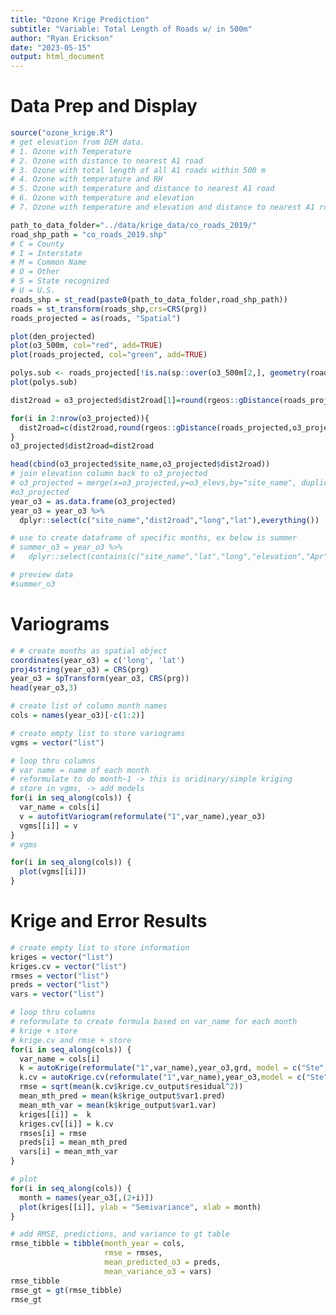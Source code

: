 ```yaml
---
title: "Ozone Krige Prediction"
subtitle: "Variable: Total Length of Roads w/ in 500m"
author: "Ryan Erickson"
date: "2023-05-15"
output: html_document
---
```

# Data Prep and Display

```r
source("ozone_krige.R")
# get elevation from DEM data. 
# 1. Ozone with Temperature
# 2. Ozone with distance to nearest A1 road
# 3. Ozone with total length of all A1 roads within 500 m
# 4. Ozone with temperature and RH
# 5. Ozone with temperature and distance to nearest A1 road
# 6. Ozone with temperature and elevation
# 7. Ozone with temperature and elevation and distance to nearest A1 road.

path_to_data_folder="../data/krige_data/co_roads_2019/"
road_shp_path = "co_roads_2019.shp"
# C = County
# I = Interstate
# M = Common Name
# O = Other
# S = State recognized
# U = U.S.
roads_shp = st_read(paste0(path_to_data_folder,road_shp_path))
roads = st_transform(roads_shp,crs=CRS(prg))
roads_projected = as(roads, "Spatial")

plot(den_projected)
plot(o3_500m, col="red", add=TRUE)
plot(roads_projected, col="green", add=TRUE)

polys.sub <- roads_projected[!is.na(sp::over(o3_500m[2,], geometry(roads_projected))),] 
plot(polys.sub)

dist2road = o3_projected$dist2road[1]=round(rgeos::gDistance(roads_projected,o3_projected[1,]),2)

for(i in 2:nrow(o3_projected)){
  dist2road=c(dist2road,round(rgeos::gDistance(roads_projected,o3_projected[i,]),2))
}
o3_projected$dist2road=dist2road

head(cbind(o3_projected$site_name,o3_projected$dist2road))
# join elevation column back to o3_projected
# o3_projected = merge(x=o3_projected,y=o3_elevs,by="site_name", duplicateGeoms = TRUE)
#o3_projected
year_o3 = as.data.frame(o3_projected)
year_o3 = year_o3 %>% 
  dplyr::select(c("site_name","dist2road","long","lat"),everything())

# use to create dataframe of specific months, ex below is summer
# summer_o3 = year_o3 %>%
#   dplyr::select(contains(c("site_name","lat","long","elevation","Apr","May","Jun","Jul","Aug","Sep","Oct")))

# preview data
#summer_o3
```

# Variograms
```r
# # create months as spatial object
coordinates(year_o3) = c('long', 'lat')
proj4string(year_o3) = CRS(prg)
year_o3 = spTransform(year_o3, CRS(prg))
head(year_o3,3)

# create list of column month names 
cols = names(year_o3)[-c(1:2)]

# create empty list to store variograms
vgms = vector("list")

# loop thru columns
# var name = name of each month
# reformulate to do month~1 -> this is oridinary/simple kriging
# store in vgms, -> add models
for(i in seq_along(cols)) {
  var_name = cols[i]
  v = autofitVariogram(reformulate("1",var_name),year_o3)
  vgms[[i]] = v
}
# vgms

for(i in seq_along(cols)) {
  plot(vgms[[i]])
}
```

# Krige and Error Results
```r
# create empty list to store information
kriges = vector("list")
kriges.cv = vector("list")
rmses = vector("list")
preds = vector("list")
vars = vector("list")

# loop thru columns
# reformulate to create formula based on var_name for each month
# krige + store
# krige.cv and rmse + store
for(i in seq_along(cols)) {
  var_name = cols[i]
  k = autoKrige(reformulate("1",var_name),year_o3,grd, model = c("Ste","Sph","Mat","Exp","Nug","Gau","Lin"))
  k.cv = autoKrige.cv(reformulate("1",var_name),year_o3,model = c("Ste","Sph","Mat","Exp","Nug","Gau","Lin"))
  rmse = sqrt(mean(k.cv$krige.cv_output$residual^2))
  mean_mth_pred = mean(k$krige_output$var1.pred)
  mean_mth_var = mean(k$krige_output$var1.var)
  kriges[[i]] =  k
  kriges.cv[[i]] = k.cv
  rmses[i] = rmse
  preds[i] = mean_mth_pred
  vars[i] = mean_mth_var
}

# plot
for(i in seq_along(cols)) {
  month = names(year_o3[,(2+i)])
  plot(kriges[[i]], ylab = "Semivariance", xlab = month)
}

# add RMSE, predictions, and variance to gt table
rmse_tibble = tibble(month_year = cols,
                     rmse = rmses,
                     mean_predicted_o3 = preds,
                     mean_variance_o3 = vars)
rmse_tibble
rmse_gt = gt(rmse_tibble)
rmse_gt
```